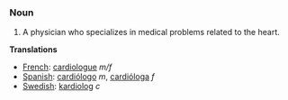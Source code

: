 ===Noun===

#A physician who specializes in medical problems related to the heart.

'''Translations'''
*[[French]]: [[cardiologue]] ''m/f''
*[[Spanish]]: [[cardiólogo]] ''m'', [[cardióloga]] ''f''
*[[Swedish]]: [[kardiolog]] ''c''